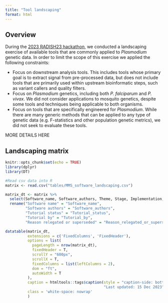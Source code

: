 ```yaml
---
title: "Tool landscaping"
format: html
---
```


## Overview
During the [2023 RADISH23 hackathon](radish23.qmd), we conducted a landscaping exercise of available tools that are commonly applied to *Plasmodium* genetic data. In order to limit the scope of this exercise we applied the following constraints:

- Focus on downstream analysis tools. This includes tools whose primary goal is to extract signal from pre-processed data, but does not include tools that are primarily used within upstream bioinformatic steps, such as variant callers and quality filters.
- Focus on *Plasmodium* genetics, including both *P. falciparum* and *P. vivax*. We did not consider applications to mosquito genetics, despite some tools and techniques being applicable to both organisms.
- Focus on tools that are specifically engineered for *Plasmodium*. While there are many generic methods that can be applied to any type of genetic data (e.g. F-statistics and other population genetic metrics), we did not seek to evaluate these tools.

MORE DETAILS HERE

## Landscaping matrix
```r
knitr::opts_chunk$set(echo = TRUE)
library(dplyr)
library(DT)
```

```r
#Read csv data into R
matrix <- read.csv("tables/MMS_software_landscaping.csv")
```

```r
matrix_dt <- matrix %>% 
  select(Software_name, Software_authors, Theme, Stage, Implementation, Functionalities, Tutorial_status, Tutorial_by, Reason_relegated_or_superseded) %>% 
  rename("Software name" = "Software_name",
         "Software authors" = "Software_authors",
         "Tutorial status" = "Tutorial_status",
         "Tutorial by" = "Tutorial_by",
         "Reason relegated or superseded" = "Reason_relegated_or_superseded") 

datatable(matrix_dt,
          extensions = c('FixedColumns', 'FixedHeader'),
          options = list(
            pageLength = nrow(matrix_dt),
            fixedHeader = T,
            scrollY = "600px",
            scrollX = T,
            fixedColumns = list(leftColumns = 2),
            dom = "ft",
            autoWidth = T
          ),
          caption = htmltools::tags$caption(style = "caption-side: bottom; text-align: left; font-style: italic",
                                            "Last updated: 15 Dec 2023"),
          class = 'white-space: nowrap'
          )
```


